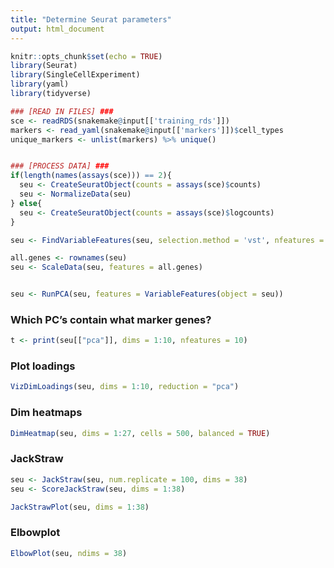 ```yaml
---
title: "Determine Seurat parameters"
output: html_document
---
```


```r
knitr::opts_chunk$set(echo = TRUE)
library(Seurat)
library(SingleCellExperiment)
library(yaml)
library(tidyverse)
```


```r
### [READ IN FILES] ###
sce <- readRDS(snakemake@input[['training_rds']])
markers <- read_yaml(snakemake@input[['markers']])$cell_types
unique_markers <- unlist(markers) %>% unique()


### [PROCESS DATA] ###
if(length(names(assays(sce))) == 2){
  seu <- CreateSeuratObject(counts = assays(sce)$counts)
  seu <- NormalizeData(seu)
} else{
  seu <- CreateSeuratObject(counts = assays(sce)$logcounts)
}

seu <- FindVariableFeatures(seu, selection.method = 'vst', nfeatures = 2000)

all.genes <- rownames(seu)
seu <- ScaleData(seu, features = all.genes)


seu <- RunPCA(seu, features = VariableFeatures(object = seu))
```


### Which PC's contain what marker genes?
```r
t <- print(seu[["pca"]], dims = 1:10, nfeatures = 10)

```


### Plot loadings
```r
VizDimLoadings(seu, dims = 1:10, reduction = "pca")
```


### Dim heatmaps
```r
DimHeatmap(seu, dims = 1:27, cells = 500, balanced = TRUE)
```


### JackStraw

```r
seu <- JackStraw(seu, num.replicate = 100, dims = 38)
seu <- ScoreJackStraw(seu, dims = 1:38)
```

```r
JackStrawPlot(seu, dims = 1:38)
```

### Elbowplot
```r
ElbowPlot(seu, ndims = 38)
```



